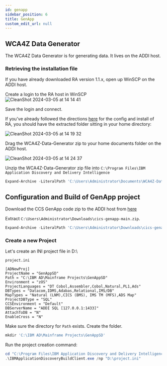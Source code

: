 ```yaml
---
id: genapp
sidebar_position: 6
title: GenApp
custom_edit_url: null
---
```


## WCA4Z Data Generator

The WCA4Z Data Generator is for generating data. It lives on the ADDI host.

### Retrieving the installation file

If you have already downloaded RA version 1.1.x, open up WinSCP on the ADDI host.

Create a login to the RA host in WinSCP
![CleanShot 2024-03-05 at 14 14 41](https://media.github.ibm.com/user/20330/files/f2cced1c-8810-4c16-9999-58922143b628)

Save the login and connect.

If you've already followed the directions [here](Refactor) for the config and install of RA, you should have the extracted folder sitting in your home directory:

![CleanShot 2024-03-05 at 14 19 32](https://media.github.ibm.com/user/20330/files/9c73f00c-6fcd-4601-9ae4-28bf5561a3ae)

Drag the WCA4Z-Data-Generator zip to your home documents folder on the ADDI host.

![CleanShot 2024-03-05 at 14 24 37](https://media.github.ibm.com/user/20330/files/d9ad5ab6-c96a-48b2-b346-db579b969e37)

Unzip the WCA4Z-Data-Generator zip file into `C:\Program Files\IBM Application Discovery and Delivery Intelligence`
```powershell
Expand-Archive -LiteralPath 'C:\Users\Administrator\Documents\WCA4Z-Data-Generator-1.1.2.zip' -DestinationPath 'C:\Program Files\IBM Application Discovery and Delivery Intelligence'
```

## Configuration and Build of GenApp project

Download the CCS GenApp code zip to the ADDI host from [here](https://github.com/cicsdev/cics-genapp/archive/refs/heads/main.zip)

Extract `C:\Users\Administrator\Downloads\cics-genapp-main.zip`.

```powershell
Expand-Archive -LiteralPath 'C:\Users\Administrator\Downloads\cics-genapp-main.zip' -DestinationPath 'D:\'
```

### Create a new Project

Let's create an INI project file in D:\

`project.ini`
```tsx
[ADNewProj]
ProjectName = "GenAppSD"
Path = "C:\IBM AD\Mainframe Projects\GenAppSD"
Environment = "zOS"
ProjectLanguages = "DT Cobol,Assembler,Cobol,Natural,PL1,Ads"
DBTypes = "Datacom,IDMS,Adabas,Relational,IMS/DB"
MapTypes = "Natural (LNM),CICS (BMS), IMS TM (MFS),ADS Map"
ProjectDBType = "SQL"
CCSEnvironment = "Default"
DBServerName = "ADDI SQL [127.0.0.1:1433]"
AttachToDB = "N"
EnableCross = "N"
```

Make sure the directory for `Path` exists. Create the folder.
```powershell
mkdir 'C:\IBM AD\Mainframe Projects\GenAppSD'
```

Run the project creation command:

```powershell
cd "C:\Program Files\IBM Application Discovery and Delivery Intelligence\IBM Application Discovery Build Client\Bin\Release"
.\IBMApplicationDiscoveryBuildClient.exe /np "D:\project.ini"

```